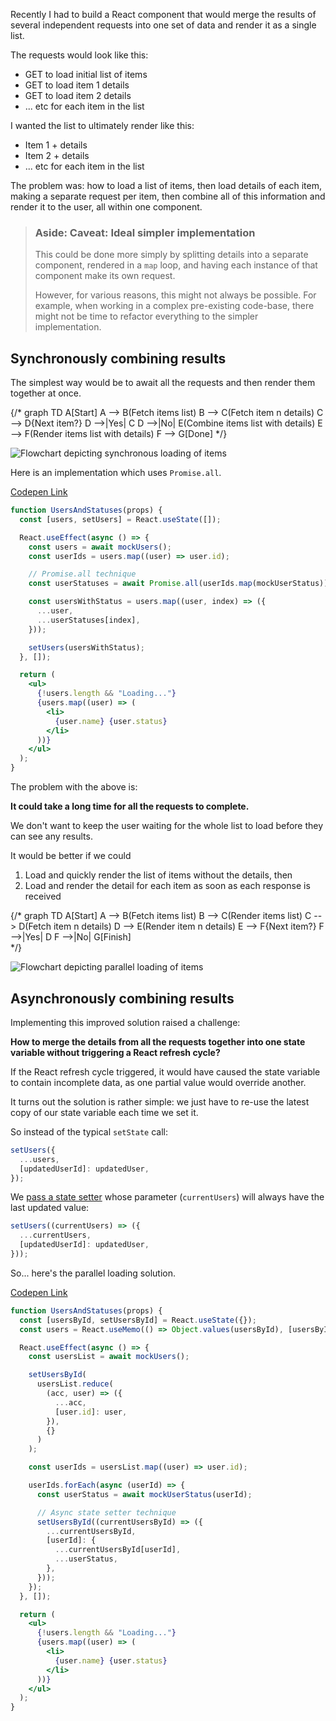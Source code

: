 
Recently I had to build a React component that would merge the results of several independent requests into one set of data and render it as a single list.

The requests would look like this:

- GET to load initial list of items
- GET to load item 1 details
- GET to load item 2 details
- ... etc for each item in the list

I wanted the list to ultimately render like this:

- Item 1 + details
- Item 2 + details
- ... etc for each item in the list

The problem was: how to load a list of items, then load details of each item, making a separate request per item, then combine all of this information and render it to the user, all within one component.

> ### Aside: Caveat: Ideal simpler implementation
>
> This could be done more simply by splitting details into a separate component, rendered in a `map` loop, and having each instance of that component make its own request.
>
> However, for various reasons, this might not always be possible. For example, when working in a complex pre-existing code-base, there might not be time to refactor everything to the simpler implementation.

## Synchronously combining results

The simplest way would be to await all the requests and then render them together at once.

{/* 
graph TD
    A[Start]
        A --> B(Fetch items list)
        B --> C(Fetch item n details)
    C --> D{Next item?}
    D -->|Yes| C
    D -->|No| E(Combine items list with details)
        E --> F(Render items list with details)
        F --> G[Done]
*/}

![Flowchart depicting synchronous loading of items](/images/articles/parallel-loading-react/sync-loading.svg)

Here is an implementation which uses `Promise.all`.

[Codepen Link](https://codepen.io/jonathanconway/pen/dyRQGam)

```jsx
function UsersAndStatuses(props) {
  const [users, setUsers] = React.useState([]);

  React.useEffect(async () => {
    const users = await mockUsers();
    const userIds = users.map((user) => user.id);

    // Promise.all technique
    const userStatuses = await Promise.all(userIds.map(mockUserStatus));

    const usersWithStatus = users.map((user, index) => ({
      ...user,
      ...userStatuses[index],
    }));

    setUsers(usersWithStatus);
  }, []);

  return (
    <ul>
      {!users.length && "Loading..."}
      {users.map((user) => (
        <li>
          {user.name} {user.status}
        </li>
      ))}
    </ul>
  );
}
```

The problem with the above is:

**It could take a long time for all the requests to complete.**

We don't want to keep the user waiting for the whole list to load before they can see any results.

It would be better if we could

1. Load and quickly render the list of items without the details, then
2. Load and render the detail for each item as soon as each response is received

{/* 
graph TD
    A[Start]
        A --> B(Fetch items list)
        B --> C(Render items list)
        C --> D(Fetch item n details)
        D --> E(Render item n details)
    E --> F{Next item?}
    F -->|Yes| D
    F -->|No| G[Finish]  
*/}

![Flowchart depicting parallel loading of items](/images/articles/parallel-loading-react/async-loading.svg)

## Asynchronously combining results

Implementing this improved solution raised a challenge:

**How to merge the details from all the requests together into one state variable without triggering a React refresh cycle?**

If the React refresh cycle triggered, it would have caused the state variable to contain incomplete data, as one partial value would override another.

It turns out the solution is rather simple: we just have to re-use the latest copy of our state variable each time we set it.

So instead of the typical `setState` call:

```js
setUsers({
  ...users,
  [updatedUserId]: updatedUser,
});
```

We [pass a state setter](https://twitter.com/dan_abramov/status/816394376817635329) whose parameter (`currentUsers`) will always have the last updated value:

```js
setUsers((currentUsers) => ({
  ...currentUsers,
  [updatedUserId]: updatedUser,
}));
```

So... here's the parallel loading solution.

[Codepen Link](https://codepen.io/jonathanconway/pen/dyRQMQL)

```jsx
function UsersAndStatuses(props) {
  const [usersById, setUsersById] = React.useState({});
  const users = React.useMemo(() => Object.values(usersById), [usersById]);

  React.useEffect(async () => {
    const usersList = await mockUsers();

    setUsersById(
      usersList.reduce(
        (acc, user) => ({
          ...acc,
          [user.id]: user,
        }),
        {}
      )
    );

    const userIds = usersList.map((user) => user.id);

    userIds.forEach(async (userId) => {
      const userStatus = await mockUserStatus(userId);

      // Async state setter technique
      setUsersById((currentUsersById) => ({
        ...currentUsersById,
        [userId]: {
          ...currentUsersById[userId],
          ...userStatus,
        },
      }));
    });
  }, []);

  return (
    <ul>
      {!users.length && "Loading..."}
      {users.map((user) => (
        <li>
          {user.name} {user.status}
        </li>
      ))}
    </ul>
  );
}
```


